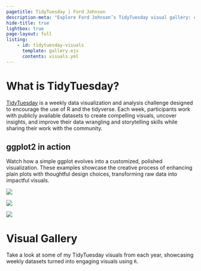 ```yaml
---
pagetitle: TidyTuesday | Ford Johnson
description-meta: "Explore Ford Johnson’s TidyTuesday visual gallery: creative visualizations from weekly data challenges."
hide-title: true
lightbox: true
page-layout: full
listing: 
    - id: tidytuesday-visuals
      template: gallery.ejs
      contents: visuals.yml
---
```


# What is TidyTuesday?

[TidyTuesday](https://tidytues.day/) is a weekly data visualization and analysis challenge designed to encourage the use of R and the tidyverse. Each week, participants work with publicly available datasets to create compelling visuals, uncover insights, and improve their data wrangling and storytelling skills while sharing their work with the community.

## ggplot2 in action

Watch how a simple ggplot evolves into a customized, polished visualization. These examples showcase the creative process of enhancing plain plots with thoughtful design choices, transforming raw data into impactful visuals.

:::{.photo-grid}

![](https://raw.githubusercontent.com/bradfordjohnson/tidytuesday/refs/heads/main/tidytuesday/2023/2023-02-28/animation.gif){group="example"}

![](https://raw.githubusercontent.com/bradfordjohnson/tidytuesday/refs/heads/main/tidytuesday/2023/2023-04-04/animation.gif){group="example"}

![](https://raw.githubusercontent.com/bradfordjohnson/tidytuesday/refs/heads/main/tidytuesday/2023/2023-04-11/animation.gif){group="example"}

:::

# Visual Gallery

Take a look at some of my TidyTuesday visuals from each year, showcasing weekly datasets turned into engaging visuals using `R`.

:::{#tidytuesday-visuals}
:::
